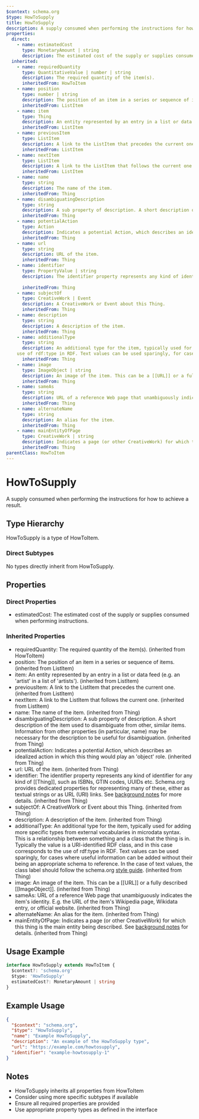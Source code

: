 ```yaml
---
$context: schema.org
$type: HowToSupply
title: HowToSupply
description: A supply consumed when performing the instructions for how to achieve a result.
properties:
  direct:
    - name: estimatedCost
      type: MonetaryAmount | string
      description: The estimated cost of the supply or supplies consumed when performing instructions.
  inherited:
    - name: requiredQuantity
      type: QuantitativeValue | number | string
      description: The required quantity of the item(s).
      inheritedFrom: HowToItem
    - name: position
      type: number | string
      description: The position of an item in a series or sequence of items.
      inheritedFrom: ListItem
    - name: item
      type: Thing
      description: An entity represented by an entry in a list or data feed (e.g. an 'artist' in a list of 'artists').
      inheritedFrom: ListItem
    - name: previousItem
      type: ListItem
      description: A link to the ListItem that precedes the current one.
      inheritedFrom: ListItem
    - name: nextItem
      type: ListItem
      description: A link to the ListItem that follows the current one.
      inheritedFrom: ListItem
    - name: name
      type: string
      description: The name of the item.
      inheritedFrom: Thing
    - name: disambiguatingDescription
      type: string
      description: A sub property of description. A short description of the item used to disambiguate from other, similar items. Information from other properties (in particular, name) may be necessary for the description to be useful for disambiguation.
      inheritedFrom: Thing
    - name: potentialAction
      type: Action
      description: Indicates a potential Action, which describes an idealized action in which this thing would play an 'object' role.
      inheritedFrom: Thing
    - name: url
      type: string
      description: URL of the item.
      inheritedFrom: Thing
    - name: identifier
      type: PropertyValue | string
      description: The identifier property represents any kind of identifier for any kind of [[Thing]], such as ISBNs, GTIN codes, UUIDs etc. Schema.org provides dedicated properties for representing many of these, either as textual strings or as URL (URI) links. See [background notes](/docs/datamodel.html#identifierBg) for more details.
        
      inheritedFrom: Thing
    - name: subjectOf
      type: CreativeWork | Event
      description: A CreativeWork or Event about this Thing.
      inheritedFrom: Thing
    - name: description
      type: string
      description: A description of the item.
      inheritedFrom: Thing
    - name: additionalType
      type: string
      description: An additional type for the item, typically used for adding more specific types from external vocabularies in microdata syntax. This is a relationship between something and a class that the thing is in. Typically the value is a URI-identified RDF class, and in this case corresponds to the
    use of rdf:type in RDF. Text values can be used sparingly, for cases where useful information can be added without their being an appropriate schema to reference. In the case of text values, the class label should follow the schema.org <a href="https://schema.org/docs/styleguide.html">style guide</a>.
      inheritedFrom: Thing
    - name: image
      type: ImageObject | string
      description: An image of the item. This can be a [[URL]] or a fully described [[ImageObject]].
      inheritedFrom: Thing
    - name: sameAs
      type: string
      description: URL of a reference Web page that unambiguously indicates the item's identity. E.g. the URL of the item's Wikipedia page, Wikidata entry, or official website.
      inheritedFrom: Thing
    - name: alternateName
      type: string
      description: An alias for the item.
      inheritedFrom: Thing
    - name: mainEntityOfPage
      type: CreativeWork | string
      description: Indicates a page (or other CreativeWork) for which this thing is the main entity being described. See [background notes](/docs/datamodel.html#mainEntityBackground) for details.
      inheritedFrom: Thing
parentClass: HowToItem
---
```

# HowToSupply

A supply consumed when performing the instructions for how to achieve a result.

## Type Hierarchy

HowToSupply is a type of HowToItem.

### Direct Subtypes

No types directly inherit from HowToSupply.

## Properties

### Direct Properties

- estimatedCost: The estimated cost of the supply or supplies consumed when performing instructions.

### Inherited Properties

- requiredQuantity: The required quantity of the item(s). (inherited from HowToItem)
- position: The position of an item in a series or sequence of items. (inherited from ListItem)
- item: An entity represented by an entry in a list or data feed (e.g. an 'artist' in a list of 'artists'). (inherited from ListItem)
- previousItem: A link to the ListItem that precedes the current one. (inherited from ListItem)
- nextItem: A link to the ListItem that follows the current one. (inherited from ListItem)
- name: The name of the item. (inherited from Thing)
- disambiguatingDescription: A sub property of description. A short description of the item used to disambiguate from other, similar items. Information from other properties (in particular, name) may be necessary for the description to be useful for disambiguation. (inherited from Thing)
- potentialAction: Indicates a potential Action, which describes an idealized action in which this thing would play an 'object' role. (inherited from Thing)
- url: URL of the item. (inherited from Thing)
- identifier: The identifier property represents any kind of identifier for any kind of [[Thing]], such as ISBNs, GTIN codes, UUIDs etc. Schema.org provides dedicated properties for representing many of these, either as textual strings or as URL (URI) links. See [background notes](/docs/datamodel.html#identifierBg) for more details.
         (inherited from Thing)
- subjectOf: A CreativeWork or Event about this Thing. (inherited from Thing)
- description: A description of the item. (inherited from Thing)
- additionalType: An additional type for the item, typically used for adding more specific types from external vocabularies in microdata syntax. This is a relationship between something and a class that the thing is in. Typically the value is a URI-identified RDF class, and in this case corresponds to the
    use of rdf:type in RDF. Text values can be used sparingly, for cases where useful information can be added without their being an appropriate schema to reference. In the case of text values, the class label should follow the schema.org <a href="https://schema.org/docs/styleguide.html">style guide</a>. (inherited from Thing)
- image: An image of the item. This can be a [[URL]] or a fully described [[ImageObject]]. (inherited from Thing)
- sameAs: URL of a reference Web page that unambiguously indicates the item's identity. E.g. the URL of the item's Wikipedia page, Wikidata entry, or official website. (inherited from Thing)
- alternateName: An alias for the item. (inherited from Thing)
- mainEntityOfPage: Indicates a page (or other CreativeWork) for which this thing is the main entity being described. See [background notes](/docs/datamodel.html#mainEntityBackground) for details. (inherited from Thing)

## Usage Example

```typescript
interface HowToSupply extends HowToItem {
  $context?: 'schema.org'
  $type: 'HowToSupply'
  estimatedCost?: MonetaryAmount | string
}
```

## Example Usage

```json
{
  "$context": "schema.org",
  "$type": "HowToSupply",
  "name": "Example HowToSupply",
  "description": "An example of the HowToSupply type",
  "url": "https://example.com/howtosupply",
  "identifier": "example-howtosupply-1"
}
```

## Notes

- HowToSupply inherits all properties from HowToItem
- Consider using more specific subtypes if available
- Ensure all required properties are provided
- Use appropriate property types as defined in the interface